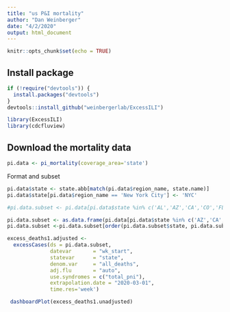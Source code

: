 ```yaml
---
title: "us P&I mortality"
author: "Dan Weinberger"
date: "4/2/2020"
output: html_document
---
```


```r
knitr::opts_chunk$set(echo = TRUE)
```

## Install package
```r
if (!require("devtools")) {
  install.packages("devtools")
}
devtools::install_github("weinbergerlab/ExcessILI")
```

```r
library(ExcessILI)
library(cdcfluview)
```

## Download the mortality data

```r
pi.data <- pi_mortality(coverage_area='state')
```

Format and subset
```r
pi.data$state <- state.abb[match(pi.data$region_name, state.name)]
pi.data$state[pi.data$region_name == 'New York City'] <- 'NYC'

#pi.data.subset <- pi.data[pi.data$state %in% c('AL','AZ','CA','CO','FL','GA','IL','IN','LA','MD','MA','MI','MN','MO','NV','NJ','NY','NC','OH','PA','SC','TN','TX','VA','WA','WI'),]

pi.data.subset <- as.data.frame(pi.data[pi.data$state %in% c('AZ','CA','FL','GA','IL','LA','MI','MN','NJ','NY','OH','PA','TX','VA','WA','WI'),])
pi.data.subset <-pi.data.subset[order(pi.data.subset$state, pi.data.subset$wk_start),]
```

```r
excess_deaths1.adjusted <-
  excessCases(ds = pi.data.subset,
              datevar       = "wk_start",
              statevar      = "state",
              denom.var     = "all_deaths",
              adj.flu       = "auto",
              use.syndromes = c("total_pni"),
              extrapolation.date = "2020-03-01",
              time.res='week')
```


```r
 dashboardPlot(excess_deaths1.unadjusted)
```


